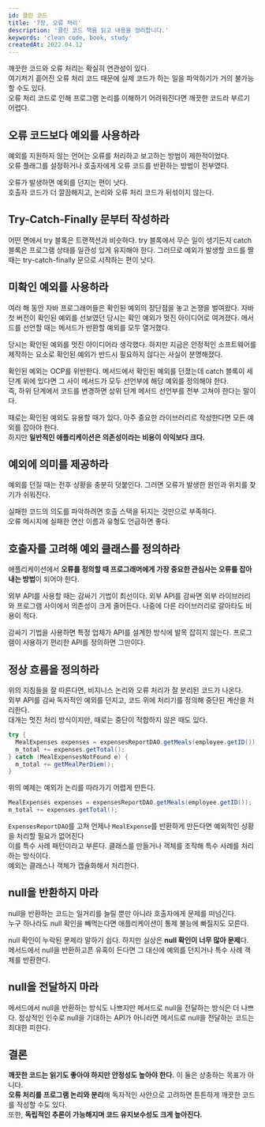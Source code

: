 ```yaml
---
id: 클린 코드
title: '7장, 오류 처리'
description: '클린 코드 책을 읽고 내용을 정리합니다.'
keywords: 'clean code, book, study'
createdAt: 2022.04.12
---
```


깨끗한 코드와 오류 처리는 확실히 연관성이 있다.<br/>
여기저기 흩어진 오류 처리 코드 때문에 실제 코드가 하는 일을 파악하기가 거의 불가능할 수도 있다.<br/>
오류 처리 코드로 인해 프로그램 논리를 이해하기 어려워진다면 깨끗한 코드라 부르기 어렵다.

## 오류 코드보다 예외를 사용하라

예외를 지원하지 않는 언어는 오류를 처리하고 보고하는 방법이 제한적이었다.<br/>
오류 플래그를 설정하거나 호출자에게 오류 코드를 반환하는 방법이 전부였다.<br/>

오류가 발생하면 예외를 던지는 편이 낫다.<br/>
호출자 코드가 더 깔끔해지고, 논리와 오류 처리 코드가 뒤섞이지 않는다.

## Try-Catch-Finally 문부터 작성하라

어떤 면에서 try 블록은 트랜잭션과 비슷하다. try 블록에서 무슨 일이 생기든지 catch 블록은 프로그램 상태를 일관성 있게 유지해야 한다.
그러므로 예외가 발생할 코드를 짤 때는 try-catch-finally 문으로 시작하는 편이 낫다.

## 미확인 예외를 사용하라

여러 해 동안 자바 프로그래머들은 확인된 예외의 장단점을 놓고 논쟁을 벌여왔다. 자바 첫 버전이 확인된 예외를 선보였던 당시는 확인 예외가 멋진 아이디어로 여겨졌다.
메서드를 선언할 때는 메서드가 반환할 예외를 모두 열거했다.<br/>

당시는 확인된 예외를 멋진 아이디어라 생각했다. 하지만 지금은 안정적인 소프트웨어를 제작하는 요소로 확인된 예외가 반드시 필요하지 않다는 사실이 분명해졌다.<br/>

확인된 예외는 OCP를 위반한다. 메서드에서 확인된 예외를 던졌는데 catch 블록이 세 단계 위에 있다면 그 사이 메서드가 모두 선언부에 해당 예외를 정의해야 한다.<br/>
즉, 하위 단계에서 코드를 변경하면 상위 단계 메서드 선언부를 전부 고쳐야 한다는 말이다.<br/>

때로는 확인된 예외도 유용할 때가 있다. 아주 중요한 라이브러리르 작성한다면 모든 예외를 잡아야 한다.<br/>
하지만 **일반적인 애플리케이션은 의존성이라는 비용이 이익보다 크다.**

## 예외에 의미를 제공하라

예외를 던질 때는 전후 상황을 충분히 덧붙인다. 그러면 오류가 발생한 원인과 위치를 찾기가 쉬워진다.<br/>

실패한 코드의 의도를 파악하려면 호출 스택을 뒤지는 것만으로 부족하다.<br/>
오류 메시지에 실패한 연산 이름과 유형도 언급하면 좋다.

## 호출자를 고려해 예외 클래스를 정의하라

애플리케이션에서 **오류를 정의할 때 프로그래머에게 가장 중요한 관심사는 오류를 잡아내는 방법**이 되어야 한다.

외부 API를 사용할 때는 감싸기 기법이 최선이다. 외부 API를 감싸면 외부 라이브러리와 프로그램 사이에서 의존성이 크게 줄어든다.
나중에 다른 라이브러리로 갈아타도 비용이 적다.<br/>

감싸기 기법을 사용하면 특정 업체가 API를 설계한 방식에 발목 잡히지 않는다. 프로그램이 사용하기 편리한 API를 정의하면 그만이다.

## 정상 흐름을 정의하라

위의 지침들을 잘 따른다면, 비지니스 논리와 오류 처리가 잘 분리된 코드가 나온다.<br/>
외부 API를 감싸 독자적인 예외를 던지고, 코드 위에 처리기를 정의해 중단된 계산을 처리한다.<br/>
대개는 멋진 처리 방식이지만, 때로는 중단이 적합하지 않은 때도 있다.<br/>

```java
try {
  MealExpenses expenses = expensesReportDAO.getMeals(employee.getID());
  m_total += expenses.getTotal();
} catch (MealExpensesNotFound e) {
  m_total += getMealPerDiem();
}
```

위의 예제는 예외가 논리를 따라가기 어렵게 만든다.

```java
MealExpenses expenses = expensesReportDAO.getMeals(employee.getID());
m_total += expenses.getTotal();
```

`ExpensesReportDAO`를 고쳐 언제나 `MealExpense`를 반환하게 만든다면 예외적인 상황을 처리할 필요가 없어진다<br/>
이를 특수 사례 패턴이라고 부른다. 클래스를 만들거나 객체를 조작해 특수 사례를 처리하는 방식이다.<br/>
예외는 클래스나 객체가 캡슐화해서 처리한다.

## null을 반환하지 마라

null을 반환하는 코드는 일거리를 늘릴 뿐만 아니라 호출자에게 문제를 떠넘긴다.<br/>
누구 하나라도 null 확인을 빼먹는다면 애플리케이션이 통제 불능에 빠질지도 모른다.<br/>

null 확인이 누락된 문제라 말하기 쉽다. 하지만 실상은 **null 확인이 너무 많아 문제**다.<br/>
메서드에서 null을 반환하고픈 유혹이 든다면 그 대신에 예외를 던지거나 특수 사례 객체를 반환한다.

## null을 전달하지 마라

메서드에서 null을 반환하는 방식도 나쁘지만 메서드로 null을 전달하는 방식은 더 나쁘다.
정상적인 인수로 null을 기대하는 API가 아니라면 메서드로 null을 전달하는 코드는 최대한 피한다.

## 결론

**깨끗한 코드는 읽기도 좋아야 하지만 안정성도 높아야 한다.** 이 둘은 상충하는 목표가 아니다.<br/>
**오류 처리를 프로그램 논리와 분리**해 독자적인 사안으로 고려하면 튼튼하게 깨끗한 코드를 작성할 수도 있다.<br/>
또한, **독립적인 추론이 가능해지며 코드 유지보수성도 크게 높아진다.**
